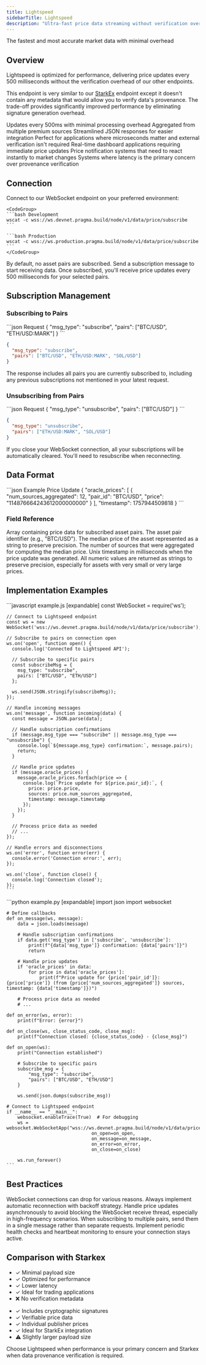 ```yaml
---
title: Lightspeed
sidebarTitle: Lightspeed
description: "Ultra-fast price data streaming without verification overhead"
---
```


<Card title="High-Performance Price Streaming" icon="bolt" horizontal>
  The fastest and most accurate market data with minimal overhead
</Card>

## Overview

<Info>
Lightspeed is optimized for performance, delivering price updates every 500 milliseconds without the verification overhead of our other endpoints.
</Info>

This endpoint is very similar to our [StarkEx](./starkex) endpoint except it doesn't contain any metadata that would allow you to verify data's provenance. The trade-off provides significantly improved performance by eliminating signature generation overhead.

<Tabs>
  <Tab title="Key Features">
    <CardGroup cols={3}>
      <Card title="Ultra-Low Latency" icon="bolt">
        Updates every 500ms with minimal processing overhead
      </Card>
      <Card title="High Accuracy" icon="bullseye">
        Aggregated from multiple premium sources
      </Card>
      <Card title="Simplified Format" icon="arrows-minimize">
        Streamlined JSON responses for easier integration
      </Card>
    </CardGroup>
  </Tab>
  <Tab title="Use Cases">
    <CardGroup cols={2}>
      <Card title="Trading Applications" icon="chart-line">
        Perfect for applications where microseconds matter and external verification isn't required
      </Card>
      <Card title="Market Monitoring" icon="eye">
        Real-time dashboard applications requiring immediate price updates
      </Card>
      <Card title="Alert Systems" icon="bell">
        Price notification systems that need to react instantly to market changes
      </Card>
      <Card title="Performance-First Systems" icon="gauge-high">
        Systems where latency is the primary concern over provenance verification
      </Card>
    </CardGroup>
  </Tab>
</Tabs>

## Connection

<Steps>
  <Step title="Open WebSocket Connection">
    Connect to our WebSocket endpoint on your preferred environment:
    
    <CodeGroup>
    ```bash Development
    wscat -c wss://ws.devnet.pragma.build/node/v1/data/price/subscribe
    ```
    
    ```bash Production
    wscat -c wss://ws.production.pragma.build/node/v1/data/price/subscribe
    ```
    </CodeGroup>
  </Step>
  <Step title="Subscribe to Asset Pairs">
    By default, no asset pairs are subscribed. Send a subscription message to start receiving data.
  </Step>
  <Step title="Receive Real-Time Updates">
    Once subscribed, you'll receive price updates every 500 milliseconds for your selected pairs.
  </Step>
</Steps>

## Subscription Management

### Subscribing to Pairs

<CodeGroup>
```json Request
{
  "msg_type": "subscribe",
  "pairs": ["BTC/USD", "ETH/USD:MARK"]
}
```

```json Response
{
  "msg_type": "subscribe",
  "pairs": ["BTC/USD", "ETH/USD:MARK", "SOL/USD"]
}
```
</CodeGroup>

<Note>
The response includes all pairs you are currently subscribed to, including any previous subscriptions not mentioned in your latest request.
</Note>

### Unsubscribing from Pairs

<CodeGroup>
```json Request
{
  "msg_type": "unsubscribe",
  "pairs": ["BTC/USD"]
}
```

```json Response
{
  "msg_type": "unsubscribe",
  "pairs": ["ETH/USD:MARK", "SOL/USD"]
}
```
</CodeGroup>

<Warning>
If you close your WebSocket connection, all your subscriptions will be automatically cleared. You'll need to resubscribe when reconnecting.
</Warning>

## Data Format

<CodeGroup>
```json Example Price Update
{
  "oracle_prices": [
    {
      "num_sources_aggregated": 12,
      "pair_id": "BTC/USD",
      "price": "114876664243612000000000"
    }
  ],
  "timestamp": 1757944509818
}
```
</CodeGroup>

### Field Reference

<Properties>
  <Property name="oracle_prices" type="array">
    Array containing price data for subscribed asset pairs.
  </Property>
  <Property name="oracle_prices[].pair_id" type="string">
    The asset pair identifier (e.g., "BTC/USD").
  </Property>
  <Property name="oracle_prices[].price" type="string">
    The median price of the asset represented as a string to preserve precision.
  </Property>
  <Property name="oracle_prices[].num_sources_aggregated" type="number">
    The number of sources that were aggregated for computing the median price.
  </Property>
  <Property name="timestamp" type="number">
    Unix timestamp in milliseconds when the price update was generated.
  </Property>
</Properties>

<Tip>
All numeric values are returned as strings to preserve precision, especially for assets with very small or very large prices.
</Tip>

## Implementation Examples

<Tabs>
  <Tab title="JavaScript">
    ```javascript example.js [expandable]
    const WebSocket = require('ws');
    
    // Connect to Lightspeed endpoint
    const ws = new WebSocket('wss://ws.devnet.pragma.build/node/v1/data/price/subscribe');
    
    // Subscribe to pairs on connection open
    ws.on('open', function open() {
      console.log('Connected to Lightspeed API');
      
      // Subscribe to specific pairs
      const subscribeMsg = {
        msg_type: "subscribe",
        pairs: ["BTC/USD", "ETH/USD"]
      };
      
      ws.send(JSON.stringify(subscribeMsg));
    });
    
    // Handle incoming messages
    ws.on('message', function incoming(data) {
      const message = JSON.parse(data);
      
      // Handle subscription confirmations
      if (message.msg_type === "subscribe" || message.msg_type === "unsubscribe") {
        console.log(`${message.msg_type} confirmation:`, message.pairs);
        return;
      }
      
      // Handle price updates
      if (message.oracle_prices) {
        message.oracle_prices.forEach(price => {
          console.log(`Price update for ${price.pair_id}:`, {
            price: price.price,
            sources: price.num_sources_aggregated,
            timestamp: message.timestamp
          });
        });
      }
      
      // Process price data as needed
      // ...
    });
    
    // Handle errors and disconnections
    ws.on('error', function error(err) {
      console.error('Connection error:', err);
    });
    
    ws.on('close', function close() {
      console.log('Connection closed');
    });
    ```
  </Tab>
  <Tab title="Python">
    ```python example.py [expandable]
    import json
    import websocket
    
    # Define callbacks
    def on_message(ws, message):
        data = json.loads(message)
        
        # Handle subscription confirmations
        if data.get('msg_type') in ['subscribe', 'unsubscribe']:
            print(f"{data['msg_type']} confirmation: {data['pairs']}")
            return
            
        # Handle price updates
        if 'oracle_prices' in data:
            for price in data['oracle_prices']:
                print(f"Price update for {price['pair_id']}: {price['price']} (from {price['num_sources_aggregated']} sources, timestamp: {data['timestamp']})")
        
        # Process price data as needed
        # ...
    
    def on_error(ws, error):
        print(f"Error: {error}")
    
    def on_close(ws, close_status_code, close_msg):
        print(f"Connection closed: {close_status_code} - {close_msg}")
    
    def on_open(ws):
        print("Connection established")
        
        # Subscribe to specific pairs
        subscribe_msg = {
            "msg_type": "subscribe",
            "pairs": ["BTC/USD", "ETH/USD"]
        }
        
        ws.send(json.dumps(subscribe_msg))
    
    # Connect to Lightspeed endpoint
    if __name__ == "__main__":
        websocket.enableTrace(True)  # For debugging
        ws = websocket.WebSocketApp("wss://ws.devnet.pragma.build/node/v1/data/price/subscribe",
                                   on_open=on_open,
                                   on_message=on_message,
                                   on_error=on_error,
                                   on_close=on_close)
        
        ws.run_forever()
    ```
  </Tab>
</Tabs>

## Best Practices

<CardGroup cols={2}>
  <Card title="Implement Reconnection Logic" icon="rotate">
    WebSocket connections can drop for various reasons. Always implement automatic reconnection with backoff strategy.
  </Card>
  <Card title="Process Updates Asynchronously" icon="gears">
    Handle price updates asynchronously to avoid blocking the WebSocket receive thread, especially in high-frequency scenarios.
  </Card>
  <Card title="Batch Subscription Changes" icon="layer-group">
    When subscribing to multiple pairs, send them in a single message rather than separate requests.
  </Card>
  <Card title="Monitor Connection Health" icon="heart-pulse">
    Implement periodic health checks and heartbeat monitoring to ensure your connection stays active.
  </Card>
</CardGroup>

## Comparison with Starkex

<CardGroup cols={2}>
  <Card title="Lightspeed" icon="bolt">
    <ul className="list-none space-y-2 mt-2">
      <li>✓ Minimal payload size</li>
      <li>✓ Optimized for performance</li>
      <li>✓ Lower latency</li>
      <li>✓ Ideal for trading applications</li>
      <li>❌ No verification metadata</li>
    </ul>
  </Card>
  
  <Card title="Starkex" icon="shield-check">
    <ul className="list-none space-y-2 mt-2">
      <li>✓ Includes cryptographic signatures</li>
      <li>✓ Verifiable price data</li>
      <li>✓ Individual publisher prices</li>
      <li>✓ Ideal for StarkEx integration</li>
      <li>⚠️ Slightly larger payload size</li>
    </ul>
  </Card>
</CardGroup>

<Tip>
Choose Lightspeed when performance is your primary concern and Starkex when data provenance verification is required.
</Tip>
